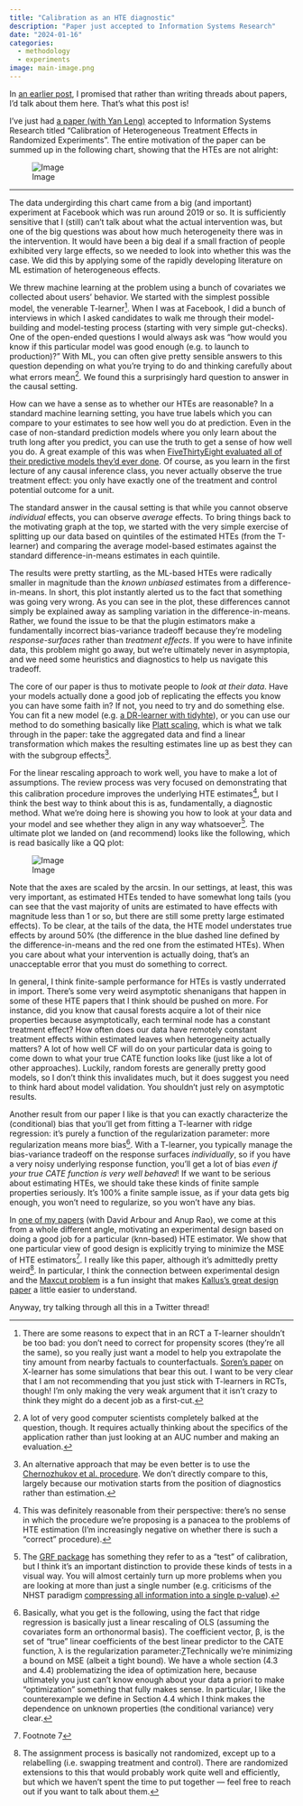 ```yaml
---
title: "Calibration as an HTE diagnostic"
description: "Paper just accepted to Information Systems Research"
date: "2024-01-16"
categories:
  - methodology
  - experiments
image: main-image.png
---
```


In [an earlier post](https://open.substack.com/pub/drewdimmery/p/stop-looking-for-the-next-twitter?r=bjnt&utm_campaign=post&utm_medium=web), I promised that rather than writing threads about papers, I’d talk about them here. That’s what this post is!

I’ve just had [a paper (with Yan Leng)](https://doi.org/10.1287/isre.2021.0343) accepted to Information Systems Research titled “Calibration of Heterogeneous Treatment Effects in Randomized Experiments”. The entire motivation of the paper can be summed up in the following chart, showing that the HTEs are not alright:

![Image](image_1.png)

---

The data undergirding this chart came from a big (and important) experiment at Facebook which was run around 2019 or so. It is sufficiently sensitive that I (still) can’t talk about what the actual intervention was, but one of the big questions was about how much heterogeneity there was in the intervention. It would have been a big deal if a small fraction of people exhibited very large effects, so we needed to look into whether this was the case. We did this by applying some of the rapidly developing literature on ML estimation of heterogeneous effects.

We threw machine learning at the problem using a bunch of covariates we collected about users’ behavior. We started with the simplest possible model, the venerable T-learner^[There are some reasons to expect that in an RCT a T-learner shouldn’t be too bad: you don’t need to correct for propensity scores (they’re all the same), so you really just want a model to help you extrapolate the tiny amount from nearby factuals to counterfactuals. [Soren’s paper](https://www.pnas.org/doi/10.1073/pnas.1804597116) on X-learner has some simulations that bear this out. I want to be very clear that I am not recommending that you just stick with T-learners in RCTs, though! I’m only making the very weak argument that it isn’t crazy to think they might do a decent job as a first-cut.]. When I was at Facebook, I did a bunch of interviews in which I asked candidates to walk me through their model-building and model-testing process (starting with very simple gut-checks). One of the open-ended questions I would always ask was “how would you know if this particular model was good enough (e.g. to launch to production)?” With ML, you can often give pretty sensible answers to this question depending on what you’re trying to do and thinking carefully about what errors mean^[A lot of very good computer scientists completely balked at the question, though. It requires actually thinking about the specifics of the application rather than just looking at an AUC number and making an evaluation.]. We found this a surprisingly hard question to answer in the causal setting.

How can we have a sense as to whether our HTEs are reasonable? In a standard machine learning setting, you have true labels which you can compare to your estimates to see how well you do at prediction. Even in the case of non-standard prediction models where you only learn about the truth long after you predict, you can use the truth to get a sense of how well you do. A great example of this was when [FiveThirtyEight evaluated all of their predictive models they’d ever done](https://projects.fivethirtyeight.com/checking-our-work/). Of course, as you learn in the first lecture of any causal inference class, you never actually observe the true treatment effect: you only have exactly one of the treatment and control potential outcome for a unit.

The standard answer in the causal setting is that while you cannot observe *individual* effects, you can observe *average* effects. To bring things back to the motivating graph at the top, we started with the very simple exercise of splitting up our data based on quintiles of the estimated HTEs (from the T-learner) and comparing the average model-based estimates against the standard difference-in-means estimates in each quintile.

The results were pretty startling, as the ML-based HTEs were radically smaller in magnitude than the *known unbiased* estimates from a difference-in-means. In short, this plot instantly alerted us to the fact that something was going very wrong. As you can see in the plot, these differences cannot simply be explained away as sampling variation in the difference-in-means. Rather, we found the issue to be that the plugin estimators make a fundamentally incorrect bias-variance tradeoff because they’re modeling *response-surfaces* rather than *treatment effects*. If you were to have infinite data, this problem might go away, but we’re ultimately never in asymptopia, and we need some heuristics and diagnostics to help us navigate this tradeoff.

The core of our paper is thus to motivate people to *look at their data*. Have your models actually done a good job of replicating the effects you know you can have some faith in? If not, you need to try and do something else. You can fit a new model (e.g. [a DR-learner with tidyhte](https://ddimmery.github.io/tidyhte/)), or you can use our method to do something basically like [Platt scaling](https://en.wikipedia.org/wiki/Platt_scaling), which is what we talk through in the paper: take the aggregated data and find a linear transformation which makes the resulting estimates line up as best they can with the subgroup effects^[An alternative approach that may be even better is to use the [Chernozhukov et al. procedure](https://arxiv.org/abs/1712.04802v7). We don’t directly compare to this, largely because our motivation starts from the position of diagnostics rather than estimation.].

For the linear rescaling approach to work well, you have to make a lot of assumptions. The review process was very focused on demonstrating that this calibration procedure improves the underlying HTE estimates^[This was definitely reasonable from their perspective: there’s no sense in which the procedure we’re proposing is a panacea to the problems of HTE estimation (I’m increasingly negative on whether there is such a “correct” procedure).], but I think the best way to think about this is as, fundamentally, a diagnostic method. What we’re doing here is showing you how to look at your data and your model and see whether they align in any way whatsoever^[The [GRF package](https://grf-labs.github.io/grf/reference/test_calibration.html) has something they refer to as a “test” of calibration, but I think it’s an important distinction to provide these kinds of tests in a visual way. You will almost certainly turn up more problems when you are looking at more than just a single number (e.g. criticisms of the NHST paradigm [compressing all information into a single p-value](https://www.johnmyleswhite.com/notebook/2012/05/14/criticism-3-of-nhst-essential-information-is-lost-when-transforming-2d-data-into-a-1d-measure/)).]. The ultimate plot we landed on (and recommend) looks like the following, which is read basically like a QQ plot:

![Image](image_2.png)

Note that the axes are scaled by the arcsin. In our settings, at least, this was very important, as estimated HTEs tended to have somewhat long tails (you can see that the vast majority of units are estimated to have effects with magnitude less than 1 or so, but there are still some pretty large estimated effects). To be clear, at the tails of the data, the HTE model understates true effects by around 50% (the difference in the blue dashed line defined by the difference-in-means and the red one from the estimated HTEs). When you care about what your intervention is actually doing, that’s an unacceptable error that you must do something to correct.

In general, I think finite-sample performance for HTEs is vastly underrated in import. There’s some very weird asymptotic shenanigans that happen in some of these HTE papers that I think should be pushed on more. For instance, did you know that causal forests acquire a lot of their nice properties because asymptotically, each terminal node has a constant treatment effect? How often does our data have remotely constant treatment effects within estimated leaves when heterogeneity actually matters? A lot of how well CF will do on your particular data is going to come down to what your true CATE function looks like (just like a lot of other approaches). Luckily, random forests are generally pretty good models, so I don’t think this invalidates much, but it does suggest you need to think hard about model validation. You shouldn’t just rely on asymptotic results.

Another result from our paper I like is that you can exactly characterize the (conditional) bias that you’ll get from fitting a T-learner with ridge regression: it’s purely a function of the regularization parameter: more regularization means more bias^[Basically, what you get is the following, using the fact that ridge regression is basically just a linear rescaling of OLS (assuming the covariates form an orthonormal basis). The coefficient vector, β, is the set of “true” linear coefficients of the best linear predictor to the CATE function, λ is the regularization parameter:[](https://substackcdn.com/image/fetch/$s_!Ncf0!,f_auto,q_auto:good,fl_progressive:steep/https%3A%2F%2Fsubstack-post-media.s3.amazonaws.com%2Fpublic%2Fimages%2F6353e5dc-354d-4382-876e-ad3b895efc25_628x108.png)[7](#footnote-anchor-7)Technically we’re minimizing a bound on MSE (albeit a tight bound). We have a whole section (4.3 and 4.4) problematizing the idea of optimization here, because ultimately you just can’t know enough about your data a priori to make “optimization” something that fully makes sense. In particular, I like the counterexample we define in Section 4.4 which I think makes the dependence on unknown properties (the conditional variance) very clear.]. With a T-learner, you typically manage the bias-variance tradeoff on the response surfaces *individually*, so if you have a very noisy underlying response function, you’ll get a lot of bias *even if your true CATE function is very well behaved*! If we want to be serious about estimating HTEs, we should take these kinds of finite sample properties seriously. It’s 100% a finite sample issue, as if your data gets big enough, you won’t need to regularize, so you won’t have any bias.

In [one of my papers](https://arxiv.org/abs/2010.11332) (with David Arbour and Anup Rao), we come at this from a whole different angle, motivating an experimental design based on doing a good job for a particular (knn-based) HTE estimator. We show that one particular view of good design is explicitly trying to minimize the MSE of HTE estimators^[Footnote 7]. I really like this paper, although it’s admittedly pretty weird^[The assignment process is basically not randomized, except up to a relabelling (i.e. swapping treatment and control). There are randomized extensions to this that would probably work quite well and efficiently, but which we haven’t spent the time to put together — feel free to reach out if you want to talk about them.]. In particular, I think the connection between experimental design and the [Maxcut problem](https://en.wikipedia.org/wiki/Maximum_cut) is a fun insight that makes [Kallus’s great design paper](https://arxiv.org/abs/1312.0531) a little easier to understand.

Anyway, try talking through all this in a Twitter thread!
